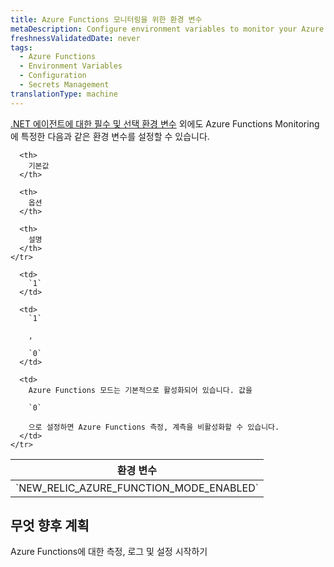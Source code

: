 ```yaml
---
title: Azure Functions 모니터링을 위한 환경 변수
metaDescription: Configure environment variables to monitor your Azure functions with New Relic
freshnessValidatedDate: never
tags:
  - Azure Functions
  - Environment Variables
  - Configuration
  - Secrets Management
translationType: machine
---
```


[.NET 에이전트에 대한 필수 및 선택 환경 변수](/docs/apm/agents/net-agent/configuration/net-agent-configuration/#environment-variables) 외에도 Azure Functions Monitoring에 특정한 다음과 같은 환경 변수를 설정할 수 있습니다.

<table>
  <thead>
    <tr>
      <th>
        환경 변수
      </th>

      <th>
        기본값
      </th>

      <th>
        옵션
      </th>

      <th>
        설명
      </th>
    </tr>
  </thead>

  <tbody>
    <tr>
      <td>
        `NEW_RELIC_AZURE_FUNCTION_MODE_ENABLED`
      </td>

      <td>
        `1`
      </td>

      <td>
        `1`

        , 

        `0`
      </td>

      <td>
        Azure Functions 모드는 기본적으로 활성화되어 있습니다. 값을 

        `0`

        으로 설정하면 Azure Functions 측정, 계측을 비활성화할 수 있습니다.
      </td>
    </tr>
  </tbody>
</table>

## 무엇 향후 계획

<DocTiles>
  <DocTile title="Install and configure Azure Functions monitoring" path="/docs/serverless-function-monitoring/azure-function-monitoring/install-serverless-azure-monitoring">Azure Functions에 대한 측정, 로그 및 설정 시작하기</DocTile>
</DocTiles>